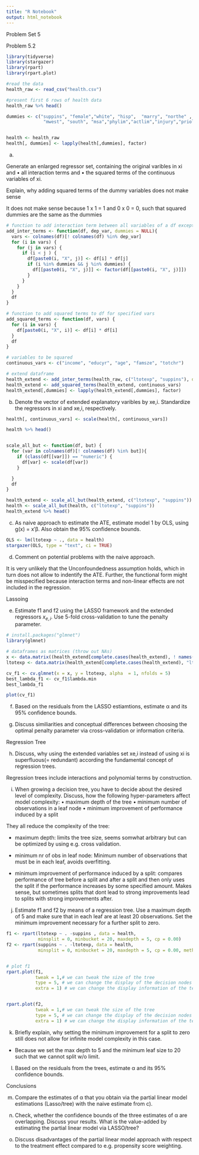 ```yaml
---
title: "R Notebook"
output: html_notebook
---
```


Problem Set 5 

Problem 5.2

```r
library(tidyverse)
library(stargazer)
library(rpart)
library(rpart.plot)

#read the data
health_raw <- read_csv("health.csv")

#present first 6 rows of health data
health_raw %>% head()

dummies <- c("suppins", "female","white", "hisp",  "marry", "northe" , 
              "mwest", "south", "msa","phylim","actlim","injury","priolist", "hvgg")


health <- health_raw
health[, dummies] <- lapply(health[,dummies], factor)
```

a)

Generate an enlarged regressor set, containing the original varibles in xi and
• all interaction terms and
• the squared terms of the continuous variables of xi. 


Explain, why adding squared terms of the dummy variables does not make sense

It does not make sense because 1 x 1 = 1 and 0 x 0 = 0, such that squared dummies are the same as the dummies 

```r
# function to add interaction term between all variables of a df except the dep_var
add_inter_terms <- function(df, dep_var, dummies = NULL){
  vars <- colnames(df)[! colnames(df) %in% dep_var]
  for (i in vars) {
    for (j in vars) {
      if (i < j ) {
        df[paste0(i, "X", j)] <- df[i] * df[j]
        if (i %in% dummies && j %in% dummies) {
          df[[paste0(i, "X", j)]] <- factor(df[[paste0(i, "X", j)]])
        } 
      }
    }  
  }
  df
}

# function to add squared terms to df for specified vars
add_squared_terms <- function(df, vars) {
  for (i in vars) {
    df[paste0(i, "X", i)] <- df[i] * df[i]
  }
  df
}

# variables to be squared
continuous_vars <- c("income", "educyr", "age", "famsze", "totchr")

# extend dataframe
health_extend <- add_inter_terms(health_raw, c("ltotexp", "suppins"), dummies = dummies)
health_extend <- add_squared_terms(health_extend, continuous_vars)
health_extend[,dummies] <- lapply(health_extend[,dummies], factor)
```


b) Denote the vector of extended explanatory varibles by xe,i. Standardize the regressors in xi
and xe,i, respectively.

```r
health[, continuous_vars] <- scale(health[, continuous_vars]) 

health %>% head()


scale_all_but <- function(df, but) {
  for (var in colnames(df)[! colnames(df) %in% but]){
    if (class(df[[var]]) == "numeric") {
      df[var] <- scale(df[var])
    }

  }
  df
}

health_extend <- scale_all_but(health_extend, c("ltotexp", "suppins"))
health <- scale_all_but(health, c("ltotexp", "suppins"))
health_extend %>% head()
```

c) As naive approach to estimate the ATE, estimate model 1 by OLS, using g(x) = x′β. Also
obtain the 95% confidence bounds.

```r
OLS <- lm(ltotexp ~ ., data = health)
stargazer(OLS, type = "text", ci = TRUE)
```

d) Comment on potential problems with the naive approach.

It is very unlikely that the Unconfoundedness assumption holds, which in turn does not allow to indentify the ATE. Further, the functional form might be misspecified because interaction terms and non-linear effects are not included in the regression.


Lassoing

e) Estimate f1 and f2 using the LASSO framework and the extended regressors $x_{e,i}$. Use 5-fold
cross-validation to tune the penalty parameter.

```r
# install.packages("glmnet")
library(glmnet)

# dataframes as matrices (throw out NAs)
x <- data.matrix((health_extend[complete.cases(health_extend), ! names(health_extend) %in% c("ltotexp", "suppins")]))
ltotexp <- data.matrix(health_extend[complete.cases(health_extend), "ltotexp"])

cv_f1 <- cv.glmnet(x = x, y = ltotexp, alpha  = 1, nfolds = 5)
best_lambda_f1 <- cv_f1$lambda.min
best_lambda_f1

plot(cv_f1)
```



f) Based on the residuals from the LASSO estiamtions, estimate α and its 95% confidence
bounds.

g) Discuss similiarities and conceptual differences between choosing the optimal penalty parameter
via cross-validation or information criteria.


Regression Tree

h) Discuss, why using the extended variables set xe,i instead of using xi is superfluous(= redundant) according
the fundamental concept of regression trees.

Regression trees include interactions and polynomial terms by construction.


i) When growing a decision tree, you have to decide about the desired level of complexity.
Discuss, how the following hyper-parameters affect model complexity:
• maximum depth of the tree
• minimum number of observations in a leaf node
• minimum improvement of performance induced by a split

They all reduce the complexity of the tree:

* maximum depth: limits the tree size, seems somwhat arbitrary but can be optimized by using e.g. cross validation. 

* minimum nr of obs in leaf node: Minimum number of observations that must be in each leaf, avoids overfitting.

* minimum improvement of performance induced by a split: compares performance of tree before a split and after a split and then only uses the split if the performance increases by some specified amount. Makes sense, but sometimes splits that dont lead to strong improvements lead to splits with strong improvements after.

j) Estimate f1 and f2 by means of a regression tree. Use a maximum depth of 5 and make sure
that in each leaf are at least 20 observations. Set the minimum improvement necessary for a
further split to zero.

```r
f1 <- rpart(ltotexp ~ . -suppins , data = health,
            minsplit = 0, minbucket = 20, maxdepth = 5, cp = 0.00)
f2 <- rpart(suppins ~ . -ltotexp, data = health,
            minsplit = 0, minbucket = 20, maxdepth = 5, cp = 0.00, method = "class")


# plot f1
rpart.plot(f1,
           tweak = 1,# we can tweak the size of the tree
           type = 5, # we can change the display of the decision nodes
           extra = 1) # we can change the display information of the terminal nodes


rpart.plot(f2,
           tweak = 1,# we can tweak the size of the tree
           type = 5, # we can change the display of the decision nodes
           extra = 1) # we can change the display information of the terminal nodes

```


k) Briefly explain, why setting the minimum improvement for a split to zero still does not allow
for infinite model complexity in this case.

* Because we set the max depth to 5 and the minimum leaf size to 20 such that we cannot split w/o limit.

l) Based on the residuals from the trees, estimate α and its 95% confidence bounds.


Conclusions

m) Compare the estimates of α that you obtain via the partial linear model estimations (Lasso/tree)
with the naive estimate from c).

n) Check, whether the confidence bounds of the three estimates of α are overlapping. Discuss
your results. What is the value-added by estimating the partial linear model via LASSO/tree?

o) Discuss disadvantages of the partial linear model approach with respect to the treatment
effect compared to e.g. propensity score weighting.
